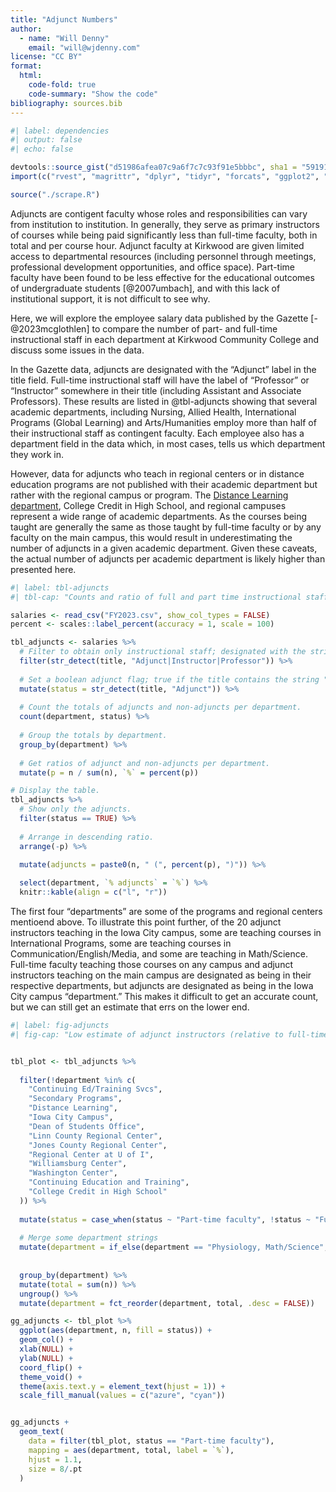 ```yaml
---
title: "Adjunct Numbers"
author: 
  - name: "Will Denny"
    email: "will@wjdenny.com"
license: "CC BY"
format:
  html:
    code-fold: true
    code-summary: "Show the code"
bibliography: sources.bib
---
```

```r
#| label: dependencies
#| output: false
#| echo: false

devtools::source_gist("d51986afea07c9a6f7c7c93f91e5bbbc", sha1 = "59191a4eaca2b0d7e3d695e3660cbff8c55b6fdf")
import(c("rvest", "magrittr", "dplyr", "tidyr", "forcats", "ggplot2", "stringr"))

source("./scrape.R")
```

Adjuncts are contigent faculty whose roles and responsibilities can vary from institution to institution. In generally, they serve as primary instructors of courses while being paid significantly less than full-time faculty, both in total and per course hour. Adjunct faculty at Kirkwood are given limited access to departmental resources (including personnel through meetings, professional development opportunities, and office space). Part-time faculty have been found to be less effective for the educational outcomes of undergraduate students [@2007umbach], and with this lack of institutional support, it is not difficult to see why.

Here, we will explore the employee salary data published by the Gazette [-@2023mcglothlen] to compare the number of part- and full-time instructional staff in each department at Kirkwood Community College and discuss some issues in the data. 

In the Gazette data, adjuncts are designated with the "Adjunct" label in the title field. Full-time instructional staff will have the label of "Professor" or "Instructor" somewhere in their title (including Assistant and Associate Professors). These results are listed in @tbl-adjuncts showing that several academic departments, including Nursing, Allied Health, International Programs (Global Learning) and Arts/Humanities employ more than half of their instructional staff as contingent faculty. Each employee also has a department field in the data which, in most cases, tells us which department they work in.

However, data for adjuncts who teach in regional centers or in distance education programs are not published with their academic department but rather with the regional campus or program. The [Distance Learning department](https://www.kirkwood.edu/about-us/faculty-leadership/academic-departments/academic-innovation-strategy-design/index), College Credit in High School, and regional campuses represent a wide range of academic departments. As the courses being taught are generally the same as those taught by full-time faculty or by any faculty on the main campus, this would result in underestimating the number of adjuncts in a given academic department. Given these caveats, the actual number of adjuncts per academic department is likely higher than presented here.

```r
#| label: tbl-adjuncts
#| tbl-cap: "Counts and ratio of full and part time instructional staff"

salaries <- read_csv("FY2023.csv", show_col_types = FALSE)
percent <- scales::label_percent(accuracy = 1, scale = 100)

tbl_adjuncts <- salaries %>%
  # Filter to obtain only instructional staff; designated with the strings "adjunct," "instructor," or "professor"
  filter(str_detect(title, "Adjunct|Instructor|Professor")) %>%
  
  # Set a boolean adjunct flag; true if the title contains the string "adjunct," otherwise false.
  mutate(status = str_detect(title, "Adjunct")) %>%
  
  # Count the totals of adjuncts and non-adjuncts per department.
  count(department, status) %>%
  
  # Group the totals by department.
  group_by(department) %>%
  
  # Get ratios of adjunct and non-adjuncts per department.
  mutate(p = n / sum(n), `%` = percent(p))

# Display the table.
tbl_adjuncts %>%
  # Show only the adjuncts.
  filter(status == TRUE) %>%
  
  # Arrange in descending ratio.
  arrange(-p) %>%
  
  mutate(adjuncts = paste0(n, " (", percent(p), ")")) %>%

  select(department, `% adjuncts` = `%`) %>%
  knitr::kable(align = c("l", "r"))

```

The first four "departments" are some of the programs and regional centers mentioend above. To illustrate this point further, of the 20 adjunct instructors teaching in the Iowa City campus, some are teaching courses in International Programs, some are teaching courses in Communication/English/Media, and some are teaching in Math/Science. Full-time faculty teaching those courses on any campus and adjunct instructors teaching on the main campus are designated as being in their respective departments, but adjuncts are designated as being in the Iowa City campus "department." This makes it difficult to get an accurate count, but we can still get an estimate that errs on the lower end. 

```r
#| label: fig-adjuncts
#| fig-cap: "Low estimate of adjunct instructors (relative to full-time) by department"


tbl_plot <- tbl_adjuncts %>%
    
  filter(!department %in% c(
    "Continuing Ed/Training Svcs",
    "Secondary Programs",
    "Distance Learning",
    "Iowa City Campus",
    "Dean of Students Office",
    "Linn County Regional Center",
    "Jones County Regional Center",
    "Regional Center at U of I",
    "Williamsburg Center",
    "Washington Center",
    "Continuing Education and Training",
    "College Credit in High School"
  )) %>%
  
  mutate(status = case_when(status ~ "Part-time faculty", !status ~ "Full-time faculty")) %>% 
  
  # Merge some department strings
  mutate(department = if_else(department == "Physiology, Math/Science", "Math/Science", department)) %>%
  
  
  group_by(department) %>%
  mutate(total = sum(n)) %>%
  ungroup() %>%
  mutate(department = fct_reorder(department, total, .desc = FALSE))

gg_adjuncts <- tbl_plot %>%
  ggplot(aes(department, n, fill = status)) +
  geom_col() +
  xlab(NULL) +
  ylab(NULL) +
  coord_flip() +
  theme_void() +
  theme(axis.text.y = element_text(hjust = 1)) +
  scale_fill_manual(values = c("azure", "cyan"))


gg_adjuncts +
  geom_text(
    data = filter(tbl_plot, status == "Part-time faculty"),
    mapping = aes(department, total, label = `%`),
    hjust = 1.1,
    size = 8/.pt
  )
```

